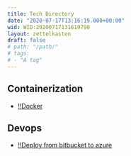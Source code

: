 ```yaml
---
title: Tech Directory
date: "2020-07-17T13:16:19.000+00:00"
wid: WID:20200717131619790
layout: zettelkasten
draft: false
# path: "/path/"
# tags:
# - "A tag"
---
```


## Containerization

- [!!Docker](WID:20200715221846176)

## Devops

- [!!Deploy from bitbucket to azure](WID:20200714182130065)

